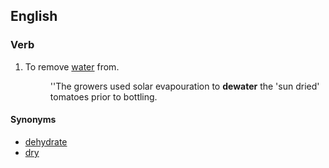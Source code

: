 ==English==

===Verb===
{{en-verb}}

# To remove [[water]] from.
#: ''The growers used solar evapouration to '''dewater''' the 'sun dried' tomatoes prior to bottling.

====Synonyms====
*[[dehydrate]]
*[[dry]]